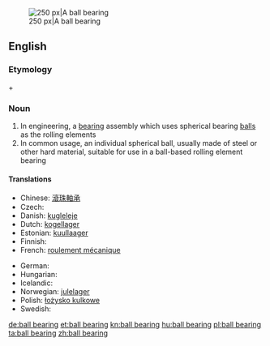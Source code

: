{{wikipedia|Ball bearing}}
[[Image:Four-point-contact-bearing din628 type-qj 180-ex.png|thumb|right|250 px|A ball bearing]]
==English==

===Etymology===
{{derv|en|ball}} + {{derv|en|bearing}}

===Noun===
{{en-noun}}

# In engineering, a [[bearing]] assembly which uses spherical bearing [[ball]]s as the rolling elements
# In common usage, an individual spherical ball, usually made of steel or other hard material, suitable for use in a ball-based rolling element bearing

====Translations====
{{trans-top|bearing assembly with spherical balls}}
* Chinese: [[滾珠軸承]]
* Czech: {{t-|cs|kuličkové ložisko|n}}
* Danish: [[kugleleje]]
* Dutch: [[kogellager]]
* Estonian: [[kuullaager]]
* Finnish: {{t+|fi|kuulalaakeri}}
* French: [[roulement mécanique]]
{{trans-mid}}
* German: {{t+|de|Kugellager|n}}
* Hungarian: {{t|hu|golyóscsapágy}}
* Icelandic: {{t-|is|kúlulega|f}}
* Norwegian: [[julelager]]
* Polish: [[łożysko kulkowe]]
* Swedish: {{t-|sv|kullager}}
{{trans-bottom}}

[[de:ball bearing]]
[[et:ball bearing]]
[[kn:ball bearing]]
[[hu:ball bearing]]
[[pl:ball bearing]]
[[ta:ball bearing]]
[[zh:ball bearing]]